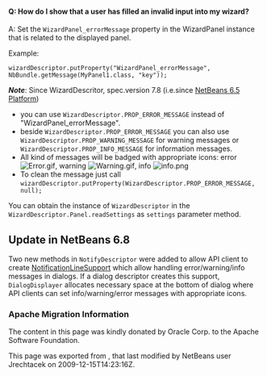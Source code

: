 <!--

    Licensed to the Apache Software Foundation (ASF) under one
    or more contributor license agreements.  See the NOTICE file
    distributed with this work for additional information
    regarding copyright ownership.  The ASF licenses this file
    to you under the Apache License, Version 2.0 (the
    "License"); you may not use this file except in compliance
    with the License.  You may obtain a copy of the License at

      http://www.apache.org/licenses/LICENSE-2.0

    Unless required by applicable law or agreed to in writing,
    software distributed under the License is distributed on an
    "AS IS" BASIS, WITHOUT WARRANTIES OR CONDITIONS OF ANY
    KIND, either express or implied.  See the License for the
    specific language governing permissions and limitations
    under the License.

-->

====Q: How do I show that a user has filled an invalid input into my wizard?====

A: Set the <tt>WizardPanel_errorMessage</tt> property in the WizardPanel instance that is related to the displayed panel. 

Example:

<tt>wizardDescriptor.putProperty("WizardPanel_errorMessage", NbBundle.getMessage(MyPanel1.class, "key"));</tt>

'''''Note''''': Since WizardDescritor, spec.version 7.8 (i.e.since [http://www.netbeans.org/downloads/index.html NetBeans 6.5 Platform])
* you can use <tt>WizardDescriptor.PROP_ERROR_MESSAGE</tt> instead of "WizardPanel_errorMessage".
* beside <tt>WizardDescriptor.PROP_ERROR_MESSAGE</tt> you can also use <tt>WizardDescriptor.PROP_WARNING_MESSAGE</tt> for warning messages or <tt>WizardDescriptor.PROP_INFO_MESSAGE</tt> for information messages.
* All kind of messages will be badged with appropriate icons: error [[File:Error.gif]], warning [[File:Warning.gif]], info [[File:info.png]]
* To clean the message just call <tt>wizardDescriptor.putProperty(WizardDescriptor.PROP_ERROR_MESSAGE, null);</tt>

You can obtain the instance of <tt>WizardDescriptor</tt> in the <tt>WizardDescriptor.Panel.readSettings</tt> as <tt>settings</tt> parameter method.

==Update in NetBeans 6.8==
Two new methods in <tt>NotifyDescriptor</tt> were added to allow API client to create [http://bits.nbextras.org/dev/javadoc/org-openide-dialogs/org/openide/NotificationLineSupport.html NotificationLineSupport] which allow handling error/warning/info messages in dialogs. If a dialog descriptor creates this support, <tt>DialogDisplayer</tt>  allocates necessary space at the bottom of dialog where API clients can set info/warning/error messages with appropriate icons.

===Apache Migration Information===

The content in this page was kindly donated by Oracle Corp. to the
Apache Software Foundation.

This page was exported from , 
that last modified by NetBeans user Jrechtacek 
on 2009-12-15T14:23:16Z.

